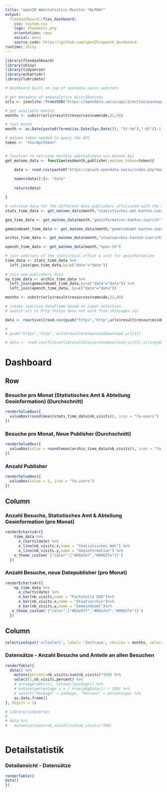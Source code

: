 ```yaml
---
title: "openZH Webstatistics Monitor *ALPHA*"
output: 
  flexdashboard::flex_dashboard:
    css: custom.css
    logo: zhwebmini.png
    orientation: rows
    social: menu
    source_code: https://github.com/openZh/openzh_dashboard
runtime: shiny
---
```



```r

library(flexdashboard)
library(shiny)
library(tidyverse)
library(echarts4r)
library(lubridate)

# Dashboard built on top of opendata.swiss webstats

# get metadata of webanalytics distributions
urls <- jsonlite::fromJSON("https://opendata.swiss/api/3/action/package_show?id=web-analytics-der-open-government-data-des-kantons-zuerich")

# get available months
months <- substr(urls$result$resources$name$de,22,40)

# last month
month <- as.Date(paste0(format(as.Date(Sys.Date()), "%Y-%m"),"-01"))-1

# matomo token needed to query the API
token <- "YourApiToken"


# function to retrieve monthly webstatsdata via matomo Api
get_matomo_data <- function(endmonth,publisher,matomo_token=token){

    data <- read.csv(paste0("https://piwik.opendata.swiss/index.php?module=API&method=CustomDimensions.getCustomDimension&format=csv&idSite=1&period=month&idDimension=1&reportUniqueId=CustomDimensions_getCustomDimension_idDimension--1&label=&date=2017-01-01%2C",month,"&filter_limit=false&format_metrics=1&expanded=1&idDimension=1&label=",publisher,"&token_auth=",matomo_token),skipNul = TRUE,encoding = "UTF-8", check.names = FALSE )
    
    names(data)[1]<- "date"
    
    return(data)

}

# retrieve data for the different data publishers affiliated with the canton of Zurich
stats_time_data <- get_matomo_data(month,"statistisches-amt-kanton-zuerich")

geo_time_data <- get_matomo_data(month,"geoinformation-kanton-zuerich")

gemeindeamt_time_data <- get_matomo_data(month,"gemeindeamt-kanton-zuerich")

archiv_time_data <- get_matomo_data(month,"staatsarchiv-kanton-zuerich")

openzh_time_data <- get_matomo_data(month,"open-zh")

# join webstats of the statistical office & unit for geoinformation
time_data <- stats_time_data %>% 
  left_join(geo_time_data,by=c("date"="date"))
  
# join new publishers data
np_time_data <- archiv_time_data %>% 
  left_join(gemeindeamt_time_data,by=c("date"="date")) %>% 
  left_join(openzh_time_data, by=c("date"="date"))

months <- substr(urls$result$resources$name$de,22,40)

# create reactive dataframe based on input selection
# switch url to http (https does not work from shinyapps.io)

data <- reactive({read.csv(gsub("https","http",urls$result$resources$download_url[stringr::str_detect(urls$result$resources$name$de,input$urlselect)]),sep=";",encoding = "UTF-8", check.names = FALSE )})

# 
# gsub("https","http", urls$result$resources$download_url[1])

# data <- read.csv(file=urls$result$resources$download_url[1],stringsAsFactors = F,sep=";")

```


Dashboard
=======================================================================

Row
-----------------------------------------------------------------------

### Besuche pro Monat (Statistisches Amt & Abteilung Geoinformation) (Durchschnitt) {.value-box}

```r

renderValueBox({
  valueBox(round(mean(stats_time_data$nb_visits)), icon = "fa-users")
})
```

### Besuche pro Monat, Neue Publisher (Durchschnitt) {.value-box}

```r
renderValueBox({
  valueBox(value = round(mean(archiv_time_data$nb_visits)), icon = "fa-users")
})

```

### Anzahl Publisher {.value-box}

```r
renderValueBox({
  valueBox(value = 5, icon = "fa-users")
})

```


Column
-------------------------------------

### Anzahl Besuche, Statistisches Amt & Abteilung Geoinformation (pro Monat) {data-width=700}

```r
renderEcharts4r({
    time_data %>%
      e_charts(date) %>%
      e_line(nb_visits.x,name = "Statistisches Amt") %>% 
      e_line(nb_visits.y,name = "Geoinformation") %>% 
    e_theme_custom('{"color":["#00a7e7","#00637e"]}')
  })
```

### Anzahl Besuche, neue Datepublisher (pro Monat) {data-width=700}

```r
renderEcharts4r({
    np_time_data %>%
      e_charts(date) %>%
      e_bar(nb_visits,name = "Fachstelle OGD")%>% 
      e_bar(nb_visits.x,name = "Staatsarchiv")%>% 
      e_bar(nb_visits.y,name = "Gemeindeamt")%>% 
   e_theme_custom('{"color":["#b3e9ff","#00a7e7","#00637e"]}')
  })
```


Column
-------------------------------------

```r
selectizeInput('urlselect', label= 'Zeitraum', choices = months, selected = "2018 Februar")
```


### Datensätze - Anzahl Besuche und Anteile an allen Besuchen {data-width=340}

```r
renderTable({
  data() %>%
    mutate(percent=nb_visits/sum(nb_visits)*100) %>% 
    select(1,nb_visits,percent) %>% 
    # arrange(desc(n), tolower(package)) %>%
    # mutate(percentage = n / nrow(pkgData()) * 100) %>%
    # select("Package" = package, "Percent" = percentage) %>%
    as.data.frame() 
}, digits = 1)

# library(tidyverse)
# 
# data %>% 
#   mutate(prozent=nb_visits/sum(nb_visits)*100)



```



Detailstatistik
=======================================================================

### Detailansicht - Datensätze

```r
renderTable({
data()
})
```